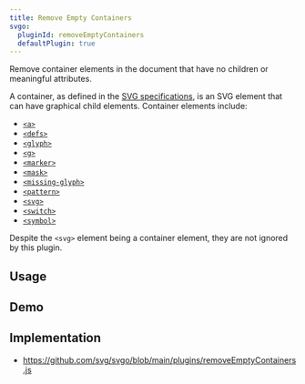 ```yaml
---
title: Remove Empty Containers
svgo:
  pluginId: removeEmptyContainers
  defaultPlugin: true
---
```


Remove container elements in the document that have no children or meaningful attributes.

A container, as defined in the [SVG specifications](https://www.w3.org/TR/SVG11/intro.html#TermContainerElement), is an SVG element that can have graphical child elements. Container elements include:

- [`<a>`](https://developer.mozilla.org/docs/Web/SVG/Element/a)
- [`<defs>`](https://developer.mozilla.org/docs/Web/SVG/Element/defs)
- [`<glyph>`](https://developer.mozilla.org/docs/Web/SVG/Element/glyph)
- [`<g>`](https://developer.mozilla.org/docs/Web/SVG/Element/g)
- [`<marker>`](https://developer.mozilla.org/docs/Web/SVG/Element/marker)
- [`<mask>`](https://developer.mozilla.org/docs/Web/SVG/Element/mask)
- [`<missing-glyph>`](https://developer.mozilla.org/docs/Web/SVG/Element/missing-glyph)
- [`<pattern>`](https://developer.mozilla.org/docs/Web/SVG/Element/pattern)
- [`<svg>`](https://developer.mozilla.org/docs/Web/SVG/Element/svg)
- [`<switch>`](https://developer.mozilla.org/docs/Web/SVG/Element/switch)
- [`<symbol>`](https://developer.mozilla.org/docs/Web/SVG/Element/symbol)

Despite the `<svg>` element being a container element, they are not ignored by this plugin.

## Usage

<PluginUsage />

## Demo

<PluginDemo />

## Implementation

- https://github.com/svg/svgo/blob/main/plugins/removeEmptyContainers.js
